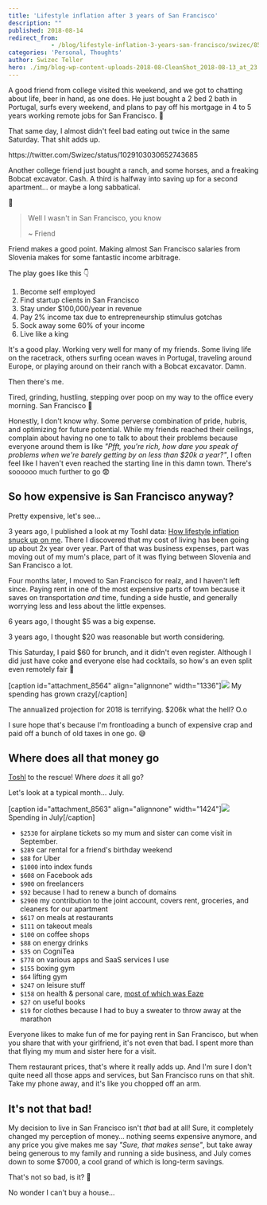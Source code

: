 ```yaml
---
title: 'Lifestyle inflation after 3 years of San Francisco'
description: ""
published: 2018-08-14
redirect_from: 
            - /blog/lifestyle-inflation-3-years-san-francisco/swizec/8565
categories: 'Personal, Thoughts'
author: Swizec Teller
hero: ./img/blog-wp-content-uploads-2018-08-CleanShot_2018-08-13_at_23.56.24.png
---
```

A good friend from college visited this weekend, and we got to chatting about life, beer in hand, as one does. He just bought a 2 bed 2 bath in Portugal, surfs every weekend, and plans to pay off his mortgage in 4 to 5 years working remote jobs for San Francisco. 👏



That same day, I almost didn't feel bad eating out twice in the same Saturday. That shit adds up.



https&#x3A;//twitter.com/Swizec/status/1029103030652743685



Another college friend just bought a ranch, and some horses, and a freaking Bobcat excavator. Cash. A third is halfway into saving up for a second apartment… or maybe a long sabbatical.



🤔



> Well I wasn't in San Francisco, you know
>
>
>
> ~ Friend



Friend makes a good point. Making almost San Francisco salaries from Slovenia makes for some fantastic income arbitrage.



The play goes like this 👇



1. Become self employed
2. Find startup clients in San Francisco
3. Stay under $100,000/year in revenue
4. Pay 2% income tax due to entrepreneurship stimulus gotchas
5. Sock away some 60% of your income
6. Live like a king



It's a good play. Working very well for many of my friends. Some living life on the racetrack, others surfing ocean waves in Portugal, traveling around Europe, or playing around on their ranch with a Bobcat excavator. Damn.



Then there's me.



Tired, grinding, hustling, stepping over poop on my way to the office every morning. San Francisco 🤘





Honestly, I don't know why. Some perverse combination of pride, hubris, and optimizing for future potential. While my friends reached their ceilings, complain about having no one to talk to about their problems because everyone around them is like _"Pfft, you're rich, how dare you speak of problems when we're barely getting by on less than $20k a year?"_, I often feel like I haven't even reached the starting line in this damn town. There's soooooo much further to go 😨



## So how expensive is San Francisco anyway?



Pretty expensive, let's see…



3 years ago, I published a look at my Toshl data: [How lifestyle inflation snuck up on me](https://swizec.com/blog/this-is-how-lifestyle-inflation-snuck-up-on-me/swizec/6630). There I discovered that my cost of living has been going up about 2x year over year. Part of that was business expenses, part was moving out of my mum's place, part of it was flying between Slovenia and San Francisco a lot.



Four months later, I moved to San Francisco for realz, and I haven't left since. Paying rent in one of the most expensive parts of town because it saves on transportation _and_ time, funding a side hustle, and generally worrying less and less about the little expenses.



6 years ago, I thought $5 was a big expense.



3 years ago, I thought $20 was reasonable but worth considering.



This Saturday, I paid $60 for brunch, and it didn't even register. Although I did just have coke and everyone else had cocktails, so how's an even split even remotely fair 🤔



\[caption id="attachment_8564" align="alignnone" width="1336"]![](./img/blog-wp-content-uploads-2018-08-CleanShot_2018-08-13_at_23.56.24.png) My spending has grown crazy\[/caption]



The annualized projection for 2018 is terrifying. $206k what the hell? O.o



I sure hope that's because I'm frontloading a bunch of expensive crap and paid off a bunch of old taxes in one go. 😅



## Where does all that money go



[Toshl](https://toshl.com) to the rescue! Where _does_ it all go?



Let's look at a typical month… July.



\[caption id="attachment_8563" align="alignnone" width="1424"]![](./img/blog-wp-content-uploads-2018-08-CleanShot_2018-08-14_at_00.21.14.png) Spending in July\[/caption]



- `$2530` for airplane tickets so my mum and sister can come visit in September.
- `$289` car rental for a friend's birthday weekend
- `$88` for Uber
- `$1000` into index funds
- `$608` on Facebook ads
- `$900` on freelancers
- `$92` because I had to renew a bunch of domains
- `$2900` my contribution to the joint account, covers rent, groceries, and cleaners for our apartment
- `$617` on meals at restaurants
- `$111` on takeout meals
- `$100` on coffee shops
- `$88` on energy drinks
- `$35` on CogniTea
- `$778` on various apps and SaaS services I use
- `$155` boxing gym
- `$64` lifting gym
- `$247` on leisure stuff
- `$158` on health & personal care, [most of which was Eaze](https://swizec.com/blog/tried-weed-performance-enhancement/swizec/8487)
- `$27` on useful books
- `$19` for clothes because I had to buy a sweater to throw away at the marathon



Everyone likes to make fun of me for paying rent in San Francisco, but when you share that with your girlfriend, it's not even that bad. I spent more than that flying my mum and sister here for a visit.



Them restaurant prices, that's where it really adds up. And I'm sure I don't quite need all those apps and services, but San Francisco runs on that shit. Take my phone away, and it's like you chopped off an arm.



## It's not that bad!



My decision to live in San Francisco isn't _that_ bad at all! Sure, it completely changed my perception of money… nothing seems expensive anymore, and any price you give makes me say _"Sure, that makes sense"_, but take away being generous to my family and running a side business, and July comes down to some $7000, a cool grand of which is long-term savings.



That's not so bad, is it? 🤔



No wonder I can't buy a house…